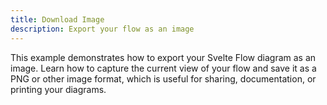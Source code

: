 ```yaml
---
title: Download Image
description: Export your flow as an image
---
```


This example demonstrates how to export your Svelte Flow diagram as an image. Learn how to capture the current view of your flow and save it as a PNG or other image format, which is useful for sharing, documentation, or printing your diagrams.

<RemoteCodeViewer route="examples/misc/download-image" framework="svelte" />
